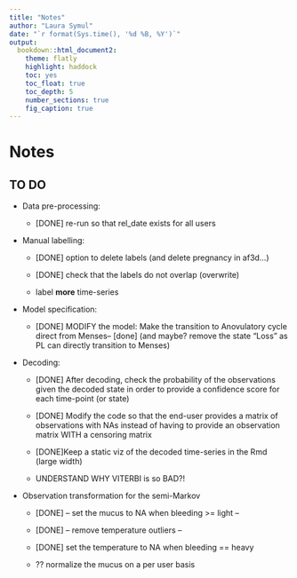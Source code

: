 ```yaml
---
title: "Notes"
author: "Laura Symul"
date: "`r format(Sys.time(), '%d %B, %Y')`"
output: 
  bookdown::html_document2: 
    theme: flatly
    highlight: haddock
    toc: yes
    toc_float: true
    toc_depth: 5
    number_sections: true
    fig_caption: true
---
```


# Notes

## TO DO

- Data pre-processing:

    + [DONE] re-run so that rel_date exists for all users 

- Manual labelling:

    + [DONE] option to delete labels (and delete pregnancy in af3d...)
    
    + [DONE] check that the labels do not overlap (overwrite)
    
    + label __more__ time-series
    
    
- Model specification:

    + [DONE] MODIFY the model: Make the transition to Anovulatory cycle direct from Menses-- [done] (and maybe? remove the state "Loss" as PL can directly transition to Menses)
    

- Decoding:

    + [DONE] After decoding, check the probability of the observations given the decoded state in order to provide a confidence score for each time-point (or state)
    
    + [DONE] Modify the code so that the end-user provides a matrix of observations with NAs instead of having to provide an observation matrix WITH a censoring matrix
    
    + [DONE]Keep a static viz of the decoded time-series in the Rmd (large width)
    
    + UNDERSTAND WHY VITERBI is so BAD?!



- Observation transformation for the semi-Markov

    + [DONE] -- set the mucus to NA when bleeding >= light --
    
    + [DONE] -- remove temperature outliers --
    
    + [DONE] set the temperature to NA when bleeding == heavy
    
    + ?? normalize the mucus on a per user basis
    
    
    




